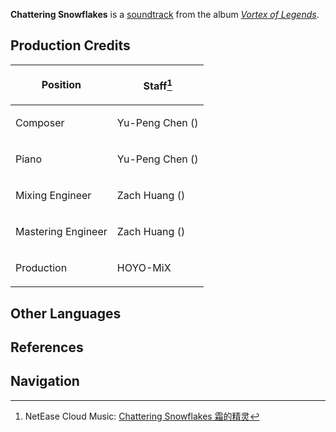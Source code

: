{{Soundtrack Infobox
|title          =
|image          = Vortex of Legends.png
|album          = Vortex of Legends
|disc           =
|number         = 03
|featured       =
|featured2      =
|featured3      =
|featured_disc  =
|featured_disc2 =
|featured_disc3 =
|youtube_id     = n_-9mrBMLA8
|youtube_time   = 213
|spotify_id     = 0YL6UFSidKbzCvsTPkanFS
|played_in      = Dragonspine
|during         = [[Dragonspine]]
|domain         =
|previous       = Fragile Fantasy
|next           = Serene and Sweet Adieu
}}
'''Chattering Snowflakes''' is a [[soundtrack]] from the album ''[[Vortex of Legends]]''.

==Production Credits==
{| class="wikitable" style="text-align:left; height:0.5em"
! Position
! Staff<ref>NetEase Cloud Music: [https://music.163.com/#/song?id=1833805557 Chattering Snowflakes 霜的精灵]</ref>
|-
! Composer
| Yu-Peng Chen ({{zh|陈致逸}})
|-
! Piano
| Yu-Peng Chen ({{zh|陈致逸}})
|-
! Mixing Engineer
| Zach Huang ({{zh|黄巍}})
|-
! Mastering Engineer
| Zach Huang ({{zh|黄巍}})
|-
! Production
| HOYO-MiX
|}

==Other Languages==
{{Other Languages
|en      = Chattering Snowflakes
|zhs     = 霜的精灵
|zhs_rm  = Shuāng de Jīnglíng
|zht     = 霜的精靈
|zht_rm  = Shuāng de Jīnglíng
|zh_tl   = 
|ja      = 霜の精霊
|ja_rm   = Shimo no Seirei{{Assumed}}
|ja_tl   = Spirits of Frost
|tr      = 
|tr_tl   = 
|it      = 
|it_tl   = 
}}

==References==
{{Reflist}}

==Navigation==
{{Soundtrack Navbox|Vortex of Legends}}